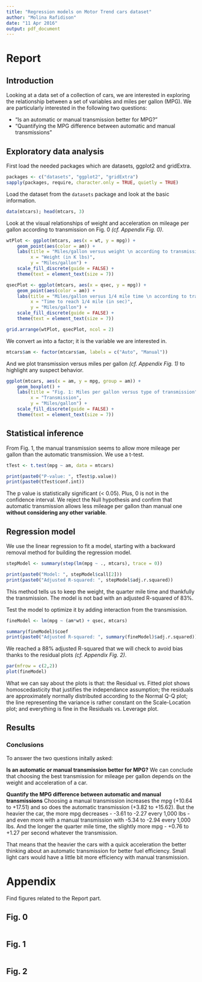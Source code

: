 ```yaml
---
title: "Regression models on Motor Trend cars dataset"
author: "Molina Rafidison"
date: "11 Apr 2016"
output: pdf_document
---
```


# Report

## Introduction

Looking at a data set of a collection of cars, we are interested in exploring the relationship between a set of variables and miles per gallon (MPG). We are particularly interested in the following two questions:

- “Is an automatic or manual transmission better for MPG?”
- "Quantifying the MPG difference between automatic and manual transmissions"


## Exploratory data analysis

First load the needed packages which are datasets, ggplot2 and gridExtra.

```r
packages <- c("datasets", "ggplot2", "gridExtra")
sapply(packages, require, character.only = TRUE, quietly = TRUE)
```

Load the dataset from the `datasets` package and look at the basic information.

```r
data(mtcars); head(mtcars, 3)
```

Look at the visual relationships of weight and acceleration on mileage per gallon according to transmission on Fig. 0 *(cf. Appendix Fig. 0)*.

```r
wtPlot <- ggplot(mtcars, aes(x = wt, y = mpg)) +
    geom_point(aes(color = am)) +
    labs(title = "Miles/gallon versus weight \n according to transmission",
         x = "Weight (in K lbs)",
         y = "Miles/gallon") +
    scale_fill_discrete(guide = FALSE) +
    theme(text = element_text(size = 7))

qsecPlot <- ggplot(mtcars, aes(x = qsec, y = mpg)) +
    geom_point(aes(color = am)) +
    labs(title = "Miles/gallon versus 1/4 mile time \n according to transmission",
         x = "Time to reach 1/4 mile (in sec)",
         y = "Miles/gallon") +
    scale_fill_discrete(guide = FALSE) +
    theme(text = element_text(size = 7))

grid.arrange(wtPlot, qsecPlot, ncol = 2)
```

We convert `am` into a factor; it is the variable we are interested in.

```r
mtcars$am <- factor(mtcars$am, labels = c("Auto", "Manual"))
```

And we plot transmission versus miles per gallon *(cf. Appendix Fig. 1)* to highlight any suspect behavior.

```r
ggplot(mtcars, aes(x = am, y = mpg, group = am)) +
    geom_boxplot() +
    labs(title = "Fig. 1: Miles per gallon versus type of transmission",
         x = "Transmission",
         y = "Miles/gallon") +
    scale_fill_discrete(guide = FALSE) +
    theme(text = element_text(size = 7))
```


## Statistical inference

From Fig. 1, the manual transmission seems to allow more mileage per gallon than the automatic transmission. We use a t-test.

```r
tTest <- t.test(mpg ~ am, data = mtcars)
```

```r
print(paste0("P-value: ", tTest$p.value))
print(paste0(tTest$conf.int))
```

The p value is statistically significant (< 0.05). Plus, 0 is not in the confidence interval. We reject the Null hypothesis and confirm that automatic transmission allows less mileage per gallon than manual one **without considering any other variable**.


## Regression model

We use the linear regression to fit a model, starting with a backward removal method for building the regression model.

```r
stepModel <- summary(step(lm(mpg ~ ., mtcars), trace = 0))
```

```r
print(paste0("Model: ", stepModel$call[2]))
print(paste0("Adjusted R-squared: ", stepModel$adj.r.squared))
```

This method tells us to keep the weight, the quarter mile time and thankfully the transmission. The model is not bad with an adjusted R-squared of 83%.

Test the model to optimize it by adding interaction from the transmission.

```r
fineModel <- lm(mpg ~ (am*wt) + qsec, mtcars)
```

```r
summary(fineModel)$coef
print(paste0("Adjusted R-squared: ", summary(fineModel)$adj.r.squared))
```

We reached a 88% adjusted R-squared that we will check to avoid bias thanks to the residual plots *(cf. Appendix Fig. 2)*.

```r
par(mfrow = c(2,2))
plot(fineModel)
```

What we can say about the plots is that: the Residual vs. Fitted plot shows homoscedasticity that justifies the independance assumption; the residuals are approximately normally distributed according to the Normal Q-Q plot; the line representing the variance is rather constant on the Scale-Location plot; and everything is fine in the Residuals vs. Leverage plot.


## Results

### Conclusions

To answer the two questions initally asked:

**Is an automatic or manual transmission better for MPG?**
We can conclude that choosing the best transmission for mileage per gallon depends on the weight and acceleration of a car.

**Quantify the MPG difference between automatic and manual transmissions**
Choosing a manual transmission increases the mpg (+10.64 to +17.51) and so does the automatic transmission (+3.82 to +15.62). But the heavier the car, the more mpg decreases - -3.61 to -2.27 every 1,000 lbs - and even more with a manual transmission with -5.34 to -2.94 every 1,000 lbs. And the longer the quarter mile time, the slightly more mpg - +0.76 to +1.27 per second whatever the transmission.

That means that the heavier the cars with a quick acceleration the better thinking about an automatic transmission for better fuel efficiency. Small light cars would have a little bit more efficiency with manual transmission.

\pagebreak
  
# Appendix

Find figures related to the Report part.

## Fig. 0

```r
```

## Fig. 1

```r
```

## Fig. 2

```r
```

